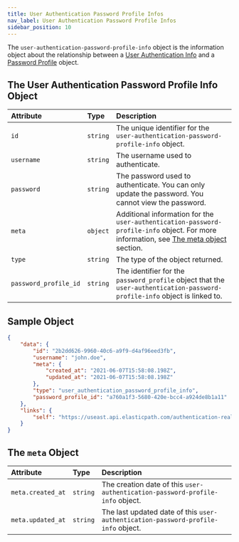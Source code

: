 ```yaml
---
title: User Authentication Password Profile Infos
nav_label: User Authentication Password Profile Infos
sidebar_position: 10
---
```


The `user-authentication-password-profile-info` object is the information object about the relationship between a [User Authentication Info](/docs/authentication/single-sign-on/user-authentication-info-api/overview) and a [Password Profile](/docs/authentication/single-sign-on/password-profiles-api/overview) object.

## The User Authentication Password Profile Info Object

| **Attribute**         | **Type** | **Description** |
|:----------------------| :--- | :--- |
| `id`                  | `string` | The unique identifier for the `user-authentication-password-profile-info` object. |
| `username`            | `string` | The username used to authenticate. |
| `password`            | `string` | The password used to authenticate. You can only update the password. You cannot view the password. |
| `meta`                | `object` | Additional information for the `user-authentication-password-profile-info` object. For more information, see [The meta object](#the-meta-object) section. |
| `type`                | `string` | The type of the object returned. |
| `password_profile_id` | `string` | The identifier for the `password_profile` object that the `user-authentication-password-profile-info` object is linked to. |

## Sample Object

```json
{
    "data": {
        "id": "2b2dd626-9960-40c6-a9f9-d4af96eed3fb",
        "username": "john.doe",
        "meta": {
            "created_at": "2021-06-07T15:58:08.198Z",
            "updated_at": "2021-06-07T15:58:08.198Z"
        },
        "type": "user_authentication_password_profile_info",
        "password_profile_id": "a760a1f3-5680-420e-bcc4-a924de8b1a11"
    },
    "links": {
        "self": "https://useast.api.elasticpath.com/authentication-realms/12b33a5d-b536-47a8-987d-9cdba15f1647/user-authentication-info/a9dc5358-c3ee-44f9-a36c-3057213e750d/user-authentication-password-profile-info/2b2dd626-9960-40c6-a9f9-d4af96eed3fb"
    }
}
```

## The `meta` Object

| Attribute | Type | Description |
| :--- | :--- | :--- |
| `meta.created_at` | `string` | The creation date of this `user-authentication-password-profile-info` object. |
| `meta.updated_at` | `string` | The last updated date of this `user-authentication-password-profile-info` object. |
